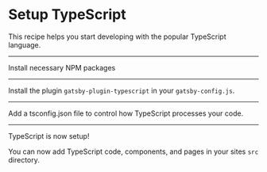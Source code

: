 # Setup TypeScript

This recipe helps you start developing with the popular TypeScript language.

---

Install necessary NPM packages

<NPMPackage name="typescript" />
<NPMPackage name="gatsby-plugin-typescript" />
<NPMPackage name="@typescript-eslint/parser" />
<NPMPackage name="@typescript-eslint/eslint-plugin" />

---

Install the plugin `gatsby-plugin-typescript` in your `gatsby-config.js`.

<GatsbyPlugin name="gatsby-plugin-typescript" />

---

Add a tsconfig.json file to control how TypeScript processes your code.

<File path="tsconfig.json" content="https://raw.githubusercontent.com/microsoft/TypeScript-Website/0afd526969d98c321787ab1962f72f9361ab54bd/packages/typescriptlang-org/tsconfig.json" />

---

TypeScript is now setup!

You can now add TypeScript code, components, and pages in your sites `src` directory.
